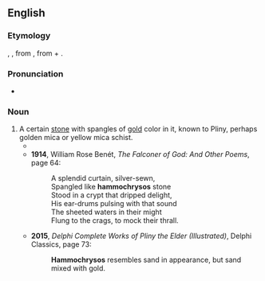 ==English==

===Etymology===
{{der|en|la|hammochrȳsos}}, {{m|la|ammochrȳsus|(h)ammochrȳsus}}, from {{der|en|grc|ἀμμόχρῡσος}}, from {{m|grc|ἄμμος||sand}} + {{m|grc|χρῡσός||gold}}.

===Pronunciation===
* {{IPA|en|/ˌhæməˈkɹaɪsɒs/}}

===Noun===
{{head|en|noun}}

# A certain [[stone]] with spangles of [[gold]] color in it, known to Pliny, perhaps golden mica or yellow mica schist.
#* {{quote-book|en|title=The Hand of Ethelberta: A Comedy in Chapters|page=375|author=Thomas Hardy|year=1905|passage=Nearly everything was glass in the frontage of this fairy mart, and its contents glittered like the '''hammochrysos''' stone.}}
#* '''1914''', William Rose Benét, ''The Falconer of God: And Other Poems'', page 64:
#*: A splendid curtain, silver-sewn,
#*: Spangled like '''hammochrysos''' stone
#*: Stood in a crypt that dripped delight,
#*: His ear-drums pulsing with that sound 
#*: The sheeted waters in their might 
#*: Flung to the crags, to mock their thrall.
#* '''2015''', ''Delphi Complete Works of Pliny the Elder (Illustrated)'', Delphi Classics, page 73:
#*: '''Hammochrysos''' resembles sand in appearance, but sand mixed with gold.